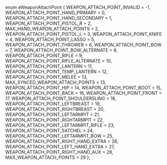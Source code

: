 enum eWeaponAttachPoint
{
	WEAPON_ATTACH_POINT_INVALID = -1,
	WEAPON_ATTACH_POINT_HAND_PRIMARY = 0,
	WEAPON_ATTACH_POINT_HAND_SECONDARY = 1,
	WEAPON_ATTACH_POINT_PISTOL_R = 2,
	MAX_HAND_WEAPON_ATTACH_POINTS = 2,
	WEAPON_ATTACH_POINT_PISTOL_L = 3,
	WEAPON_ATTACH_POINT_KNIFE = 4,
	WEAPON_ATTACH_POINT_LASSO = 5,
	WEAPON_ATTACH_POINT_THROWER = 6,
	WEAPON_ATTACH_POINT_BOW = 7,
	WEAPON_ATTACH_POINT_BOW_ALTERNATE = 8,
	WEAPON_ATTACH_POINT_RIFLE = 9,
	WEAPON_ATTACH_POINT_RIFLE_ALTERNATE = 10,
	WEAPON_ATTACH_POINT_LANTERN = 11,
	WEAPON_ATTACH_POINT_TEMP_LANTERN = 12,
	WEAPON_ATTACH_POINT_MELEE = 13,
	MAX_SYNCED_WEAPON_ATTACH_POINTS = 13,
	WEAPON_ATTACH_POINT_HIP = 14,
	WEAPON_ATTACH_POINT_BOOT = 15,
	WEAPON_ATTACH_POINT_BACK = 16,
	WEAPON_ATTACH_POINT_FRONT = 17,
	WEAPON_ATTACH_POINT_SHOULDERSLING = 18,
	WEAPON_ATTACH_POINT_LEFTBREAST = 19,
	WEAPON_ATTACH_POINT_RIGHTBREAST = 20,
	WEAPON_ATTACH_POINT_LEFTARMPIT = 21,
	WEAPON_ATTACH_POINT_RIGHTARMPIT = 22,
	WEAPON_ATTACH_POINT_LEFTARMPIT_RIFLE = 23,
	WEAPON_ATTACH_POINT_SATCHEL = 24,
	WEAPON_ATTACH_POINT_LEFTARMPIT_BOW = 25,
	WEAPON_ATTACH_POINT_RIGHT_HAND_EXTRA = 26,
	WEAPON_ATTACH_POINT_LEFT_HAND_EXTRA = 27,
	WEAPON_ATTACH_POINT_RIGHT_HAND_AUX = 28,
	MAX_WEAPON_ATTACH_POINTS = 29
};
